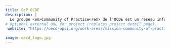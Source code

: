 ```yaml
---
title: CoP OCDE
description: |
  Le groupe <em>Community of Practice</em> de l'OCDE est un réseau informel organisé autour des sujets d'innovation statistique.
# Optional external URL for project (replaces project detail page).
 website: "https://oecd-opsi.org/work-areas/mission-community-of-practice/"

image: oecd_logo.jpg
---
```

